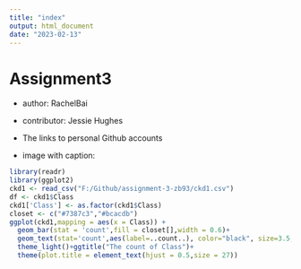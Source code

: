 ```yaml
---
title: "index"
output: html_document
date: "2023-02-13"
---
```


# Assignment3

- author: RachelBai

- contributor: Jessie Hughes

- The links to personal Github accounts

- image with caption:

```r
library(readr)
library(ggplot2)
ckd1 <- read_csv("F:/Github/assignment-3-zb93/ckd1.csv")
df <- ckd1$Class
ckd1['Class'] <- as.factor(ckd1$Class)
closet <- c("#7387c3","#bcacdb")
ggplot(ckd1,mapping = aes(x = Class)) +
  geom_bar(stat = 'count',fill = closet[],width = 0.6)+ 
  geom_text(stat='count',aes(label=..count..), color="black", size=3.5,position=position_dodge(0.5)) +
  theme_light()+ggtitle("The count of Class")+
  theme(plot.title = element_text(hjust = 0.5,size = 27))
```

